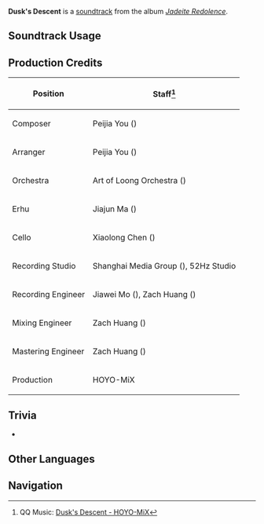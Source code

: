 {{Soundtrack Infobox
|image          = Jadeite Redolence.png
|album          = Jadeite Redolence
|disc           = 2
|number         = 40
|featured       =
|featured2      =
|featured3      =
|featured_disc  =
|featured_disc2 =
|featured_disc3 =
|youtube_id     = ELuekgrKnok
|spotify_id     = 7ld4DwrM9v8OAJUrenMyKO
|previous       = Amidst Foggy Mountains
|next           = When the Herb Fades
}}
'''Dusk's Descent''' is a [[soundtrack]] from the album ''[[Jadeite Redolence]]''.

==Soundtrack Usage==
{{Soundtrack Usage
|location = Mt. Laixin//day
}}
<!--
==Other Arrangements==
{{Files by Category Gallery|Media Using an Unreleased Arrangement of {{subst:#titleparts:{{subst:PAGENAME}}}} Soundtrack}}
-->
==Production Credits==
{| class="wikitable sortable"
|-
! Position
! Staff<ref>QQ Music: [https://y.qq.com/n/ryqq/songDetail/0025Ju6N4PGV0N {{zh|云染夕曛轻}} Dusk's Descent - HOYO-MiX]</ref>
|-
! Composer
| Peijia You ({{zh|尤裴佳}})
|-
! Arranger
| Peijia You ({{zh|尤裴佳}})
|-
! Orchestra
| Art of Loong Orchestra ({{zh|龙之艺交响乐团}})
|-
! Erhu
| Jiajun Ma ({{zh|马稼骏}})
|-
! Cello
| Xiaolong Chen ({{zh|陈小龙}})
|-
! Recording Studio
| Shanghai Media Group ({{zh|上海广播大厦}}), 52Hz Studio
|-
! Recording Engineer
| Jiawei Mo ({{zh|莫家伟}}), Zach Huang ({{zh|黄巍}})
|-
! Mixing Engineer
| Zach Huang ({{zh|黄巍}})
|-
! Mastering Engineer
| Zach Huang ({{zh|黄巍}})
|-
! Production
| HOYO-MiX
|}

==Trivia==
* {{Transclude|Amidst Foggy Mountains|MtLaixinTheme2|section=1}}

==Other Languages==
{{Other Languages|default_hidden=1
|en       = Dusk's Descent
|zhs      = 云染夕曛轻
|zhs_rm   = Yún Rǎn Xīxūn Qīng
|zht      = 雲染夕曛輕
|zht_rm   = Yún Rǎn Xīxūn Qīng
|zh_tl    = 
|ja       = 夕暮れに染まる雲
|ja_rm    = Yuugure ni Somaru Kumo
|ja_tl    = 
}}
<!--
==References==
{{Reflist}}
-->

==Navigation==
{{Soundtrack Navbox|Jadeite Redolence}}